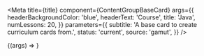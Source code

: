 
<Meta
  title={title}
  component={ContentGroupBaseCard}
  args={{
    headerBackgroundColor: 'blue',
    headerText: 'Course',
    title: 'Java',
    numLessons: 20,
  }}
  parameters={{
    subtitle: 'A base card to create curriculum cards from.',
    status: 'current',
    source: 'gamut',
  }}
/>

<Canvas>
  <Story name="ContentGroupBaseCard">
    {(args) => <ContentGroupBaseCard {...args} />}
  </Story>
</Canvas>

<Props story="ContentGroupBaseCard" />
